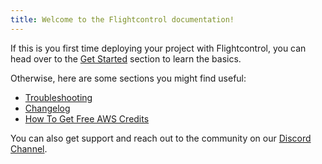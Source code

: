 ```yaml
---
title: Welcome to the Flightcontrol documentation!
---
```


If this is you first time deploying your project with Flightcontrol, you can head over to the [Get Started](/get-started) section to learn the basics.

Otherwise, here are some sections you might find useful:

- [Troubleshooting](/troubleshooting)
- [Changelog](/changelog)
- [How To Get Free AWS Credits](/get-started/aws-credits)


You can also get support and reach out to the community on our [Discord Channel](https://discord.gg/yY8rSPrD6q).
